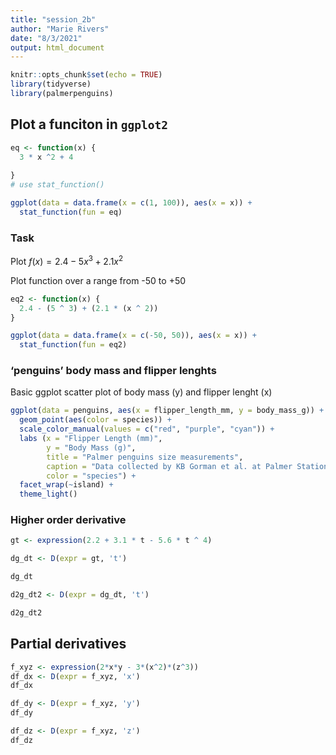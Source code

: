 ```yaml
---
title: "session_2b"
author: "Marie Rivers"
date: "8/3/2021"
output: html_document
---
```


```r
knitr::opts_chunk$set(echo = TRUE)
library(tidyverse)
library(palmerpenguins)
```
## Plot a funciton in `ggplot2`
```r
eq <- function(x) {
  3 * x ^2 + 4
  
}
# use stat_function() 

ggplot(data = data.frame(x = c(1, 100)), aes(x = x)) +
  stat_function(fun = eq)

```
### Task

Plot $f(x)=2.4-5 x ^3+2.1x^2$

Plot function over a range from -50 to +50

```r
eq2 <- function(x) {
  2.4 - (5 ^ 3) + (2.1 * (x ^ 2))
}

ggplot(data = data.frame(x = c(-50, 50)), aes(x = x)) +
  stat_function(fun = eq2)
```
### 'penguins' body mass and flipper lenghts
Basic ggplot scatter plot of body mass (y) and flipper lenght (x)
```r
ggplot(data = penguins, aes(x = flipper_length_mm, y = body_mass_g)) +
  geom_point(aes(color = species)) +
  scale_color_manual(values = c("red", "purple", "cyan")) +
  labs (x = "Flipper Length (mm)",
        y = "Body Mass (g)",
        title = "Palmer penguins size measurements",
        caption = "Data collected by KB Gorman et al. at Palmer Station",
        color = "species") +
  facet_wrap(~island) +
  theme_light()


```

### Higher order derivative
```r
gt <- expression(2.2 + 3.1 * t - 5.6 * t ^ 4)

dg_dt <- D(expr = gt, 't')

dg_dt

```
```r
d2g_dt2 <- D(expr = dg_dt, 't')

d2g_dt2
```

## Partial derivatives

```r
f_xyz <- expression(2*x*y - 3*(x^2)*(z^3))
df_dx <- D(expr = f_xyz, 'x')
df_dx

df_dy <- D(expr = f_xyz, 'y')
df_dy

df_dz <- D(expr = f_xyz, 'z')
df_dz
```

